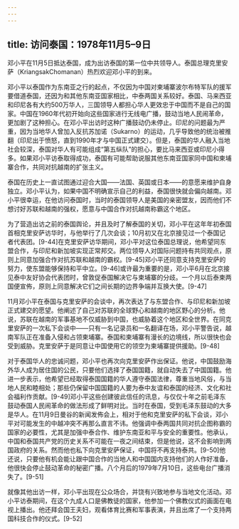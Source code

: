 ```yaml
---
---
---
```

title: 访问泰国：1978年11月5–9日
---



邓小平在11月5日抵达泰国，成为出访泰国的第一位中共领导人。泰国总理克里安萨（KriangsakChomanan）热烈欢迎邓小平的到来。

邓小平以泰国作为东南亚之行的起点，不仅因为中国对柬埔寨波尔布特军队的援军要借道泰国，还因为和其他东南亚国家相比，中泰两国关系较好。泰国、马来西亚和印尼各有大约500万华人，三国领导人都担心华人更效忠于中国而不是自己的国家。中国在1960年代初开始向这些国家进行无线电广播，鼓动当地人民闹革命，更加剧了这种担心。在邓小平出访时这种广播鼓动仍未停止。印尼的问题最为严重，因为当地华人曾加入反抗苏加诺（Sukarno）的运动，几乎导致他的统治被推翻（印尼出于愤怒，直到1990年才与中国正式建交）。但是，泰国的华人融入当地社会较深，泰国对华人有可能组成“第五纵队”的担心，要比马来西亚或印尼小得多。如果邓小平访泰取得成功，泰国有可能帮助说服其他东南亚国家同中国和柬埔寨合作，共同对抗越南的扩张主义。

泰国在历史上一直试图通过迎合大国——法国、英国或日本——的意愿来维护自身独立。邓小平认为，如果中国不明确宣示自己的利益，泰国很快就会偏向越南。邓小平很幸运，在他访问泰国时，当时的泰国领导人是美国的亲密盟友，因而他们不想讨好苏联和越南的强权，愿意与中国合作对抗越南称霸这个地区。

为了营造出访之前的泰国舆论，并且及时了解泰国的关切，邓小平在这年年初泰国首相克里安萨访华时，与他举行了几次会谈；10月初又在北京接见过一个泰国记者代表团。[9-44]在克里安萨访华期间，邓小平对这位泰国总理说，他希望同东盟合作，与印尼和新加坡实现正常邦交。两位领导人对国际问题持有共同观点，原则上同意加强合作对抗苏联和越南的霸权。[9-45]邓小平还同意支持克里安萨的努力，使东盟能够保持和平中立。[9-46]或许最为重要的是，邓小平6月在北京接见泰中友好协会代表团时，曾敦促泰国解决它与柬埔寨的分歧。一个月以后泰柬两国便宣佈，原则上同意解决它们之间长期的边界争端并互换大使。[9-47]

11月邓小平在泰国与克里安萨的会谈中，再次表达了与东盟合作、与印尼和新加坡正式建交的愿望。他阐述了自己对苏联的全球野心和越南的地区野心的分析。他说，苏联在越南的军事基地不仅威胁到中国，也威胁着这个地区和全世界。在同克里安萨的一次私下会谈中——只有一名记录员和一名翻译在场，邓小平警告说，越南军队正在准备入侵和占领柬埔寨。泰国和柬埔寨有漫长的边境线，所以很快也会受到威胁。克里安萨于是同意让中国使用它的领空为柬埔寨提供援助。[9-48]

对于泰国华人的忠诚问题，邓小平也再次向克里安萨作出保证。他说，中国鼓励海外华人成为居住国的公民，只要他们选择了泰国国籍，就自动失去了中国国籍。他进一步表示，他希望已经取得泰国国籍的华人遵守泰国法律，尊重当地风俗，与当地人民和睦相处；那些仍保留中国国籍的人要为泰中友谊和泰国的经济、文化和社会福利作贡献。[9-49]邓小平这些创建彼此信任的讯息，与仅仅十年之前毛泽东鼓动泰国人民闹革命的做法形成了鲜明对比。当时在泰国，受到毛泽东鼓动的大多是华人。在11月9日曼谷的新闻发佈会上，相对于他和克里安萨的私下会谈，邓小平对可能发生的中越冲突不再那么直言不讳。他强调中泰两国共同对抗企图称霸的国家的必要性，尤其是加强中泰合作、维护东南亚和平与安全的重要性。他承认，中国和泰国共产党的历史关系不可能在一夜之间结束，但是他说，这不会影响到两国政府的关系。然而他也私下向克里安萨保证，中国将不再支持泰共。[9-50]他还说，只要他有机会能让跟中国合作的当地人和中国国内支持他们的人作好准备，他很快会停止鼓动革命的秘密广播。八个月后的1979年7月10日，这些电台广播消失了。[9-51]

就像其他出访一样，邓小平出现在公众场合，并饶有兴致地参与当地文化活动。邓小平访泰期间，在这个九成人口是佛教徒的国家，他参加一个佛教仪式的画面在电视上播出。他还拜会国王夫妇，观看体育比赛和军事表演，并且出席了一个支持两国科技合作的仪式。[9-52]